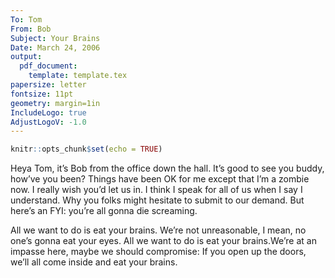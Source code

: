 ```yaml
---
To: Tom
From: Bob
Subject: Your Brains
Date: March 24, 2006
output:
  pdf_document:
    template: template.tex 
papersize: letter
fontsize: 11pt
geometry: margin=1in
IncludeLogo: true 
AdjustLogoV: -1.0
---
```


```r
knitr::opts_chunk$set(echo = TRUE)
```

Heya Tom, it's Bob from the office down the hall. It's good to see you buddy, how've you been? Things have been OK for me except that I'm a zombie now. I really wish you'd let us in. I think I speak for all of us when I say I understand. Why you folks might hesitate to submit to our demand. But here's an FYI: you're all gonna die screaming.

All we want to do is eat your brains. We're not unreasonable, I mean, no one's gonna eat your eyes. All we want to do is eat your brains.We're at an impasse here, maybe we should compromise: If you open up the doors, we'll all come inside and eat your brains.

